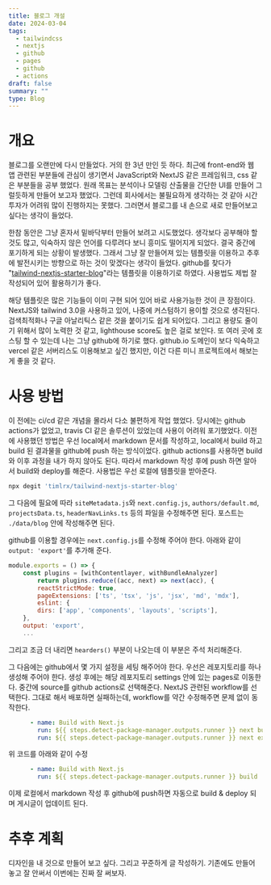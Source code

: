 ```yaml
---
title: 블로그 개설
date: 2024-03-04
tags:
  - tailwindcss
  - nextjs
  - github
  - pages
  - github
  - actions
draft: false
summary: ""
type: Blog
---
```

# 개요
블로그를 오랜만에 다시 만들었다. 거의 한 3년 만인 듯 하다. 최근에 front-end와 웹 앱 관련된 부분들에 관심이 생기면서 JavaScript와 NextJS 같은 프레임워크, css 같은 부분들을 공부 했었다. 원래 목표는 분석이나 모델링 산출물을 간단한 UI를 만들어 그럴듯하게 만들어 보고자 했었다. 그런데 회사에서는 불필요하게 생각하는 것 같아 시간 투자가 어려워 많이 진행하지는 못했다. 그러면서 블로그를 내 손으로 새로 만들어보고 싶다는 생각이 들었다. 

한참 동안은 그냥 혼자서 밑바닥부터 만들어 보려고 시도했었다. 생각보다 공부해야 할 것도 많고, 익숙하지 않은 언어를 다루려다 보니 흥미도 떨어지게 되었다. 결국 중간에 포기하게 되는 상황이 발생했다. 그래서 그냥 잘 만들어져 있는 템플릿을 이용하고 추후에 발전시키는 방향으로 하는 것이 맞겠다는 생각이 들었다. github를 찾다가 "[tailwind-nextjs-starter-blog](https://github.com/timlrx/tailwind-nextjs-starter-blog)"라는 템플릿을 이용하기로 하였다. 사용법도 제법 잘 작성되어 있어 활용하기가 좋다.

해당 템플릿은 많은 기능들이 이미 구현 되어 있어 바로 사용가능한 것이 큰 장점이다. NextJS와 tailwind 3.0을 사용하고 있어, 나중에 커스텀하기 용이할 것으로 생각된다. 검색최적화나 구글 아날리틱스 같은 것을 붙이기도 쉽게 되어있다. 그리고 용량도 줄이기 위해서 많이 노력한 것 같고, lighthouse score도 높은 걸로 보인다. 또 여러 곳에 호스팅 할 수 있는데 나는 그냥 github에 하기로 했다. github.io 도메인이 보다 익숙하고 vercel 같은 서버리스도 이용해보고 싶긴 했지만, 이건 다른 미니 프로젝트에서 해보는게 좋을 것 같다.

# 사용 방법
이 전에는 ci/cd 같은 개념을 몰라서 다소 불편하게 작업 했었다. 당시에는 github actions가 없었고, travis CI 같은 솔루션이 있었는데 사용이 어려워 포기했었다. 이전에 사용했던 방법은 우선 local에서 markdown 문서를 작성하고, local에서 build 하고 build 된 결과물을 github에 push 하는 방식이었다. github actions를 사용하면 build와 이후 과정을 내가 하지 않아도 된다. 따라서 markdown 작성 후에 push 하면 알아서 build와 deploy를 해준다. 
사용법은 우선 로컬에 템플릿을 받아준다.
```sh
npx degit 'timlrx/tailwind-nextjs-starter-blog'
```
그 다음에 필요에 따라 `siteMetadata.js`와 `next.config.js`, `authors/default.md`, `projectsData.ts`, `headerNavLinks.ts` 등의 파일을 수정해주면 된다.
포스트는 `./data/blog` 안에 작성해주면 된다.

github를 이용할 경우에는 `next.config.js`를 수정해 주어야 한다. 아래와 같이 `output: 'export'`를 추가해 준다. 
```JavaScript
module.exports = () => {
	const plugins = [withContentlayer, withBundleAnalyzer]
		return plugins.reduce((acc, next) => next(acc), {
		reactStrictMode: true,
		pageExtensions: ['ts', 'tsx', 'js', 'jsx', 'md', 'mdx'],
		eslint: {
		dirs: ['app', 'components', 'layouts', 'scripts'],
	},
	output: 'export',
	...
```

그리고 조금 더 내리면 `hearders()` 부분이 나오는데 이 부분은 주석 처리해준다.

그 다음에는 github에서 몇 가지 설정을 세팅 해주어야 한다. 우선은 레포지토리를 하나 생성해 주어야 한다. 생성 후에는 해당 레포지토리 settings 안에 있는 pages로 이동한다. 중간에 source를 github actions로 선택해준다. NextJS 관련된 workflow를 선택한다.
그대로 해서 배포하면 실패하는데, workflow를 약간 수정해주면 문제 없이 동작한다.
```yaml
      - name: Build with Next.js
        run: ${{ steps.detect-package-manager.outputs.runner }} next build
        run: ${{ steps.detect-package-manager.outputs.runner }} next export
```
위 코드를 아래와 같이 수정
```yaml
      - name: Build with Next.js
        run: ${{ steps.detect-package-manager.outputs.runner }} build
```

이제 로컬에서 markdown 작성 후 github에 push하면 자동으로 build & deploy 되며 게시글이 업데이트 된다.

# 추후 계획
디자인을 내 것으로 만들어 보고 싶다. 그리고 꾸준하게 글 작성하기. 기존에도 만들어 놓고 잘 안써서 이번에는 진짜 잘 써보자.